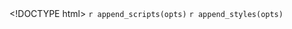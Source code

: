 <!DOCTYPE html>
<html>
  <head>
    <meta http-equiv="Content-Type" content="text/html; charset=utf-8"/>
    <title>Force directed</title>
    `r append_scripts(opts)`
    `r append_styles(opts)`
  </head>

  <body>
    <script type="text/javascript">

      Array.prototype.unique = function() {
          var o = {}, i, l = this.length, r = [];
          for(i=0; i<l;i+=1) o[this[i]] = this[i];
          for(i in o) r.push(o[i]);
          return r;
      };

      var links = {{opts$data}};
      var nodes = {};
      var connection_types = links.map(function(x){return x.type}).unique()

      // Compute the distinct nodes from the links.
      links.forEach(function(link) {
        link.source = nodes[link.source] || (nodes[link.source] = {name: link.source});
        link.target = nodes[link.target] || (nodes[link.target] = {name: link.target});
      });

      var w = {{opts$template_config$width}},
          h = {{opts$template_config$height}};

      var colors = d3.scale.category10();

      var force = d3.layout.force()
          .nodes(d3.values(nodes))
          .links(links)
          .size([w, h])
          .linkDistance(60)
          .charge(-300)
          .on("tick", tick)
          .start();

      var svg = d3.select("body").append("svg:svg")
          .attr("width", w)
          .attr("height", h);

      // Per-type markers, as they don’t inherit external.
      svg.append("svg:defs").selectAll("marker")
          .data(connection_types)
        .enter().append("svg:marker")
          .attr("id", String)
          .attr("viewBox", "0 -5 10 10")
          .attr("refX", 15)
          .attr("refY", -1.5)
          .attr("markerWidth", 6)
          .attr("markerHeight", 6)
          .attr("orient", "auto")
          .attr("fill", function(d) { return colors(d) })
        .append("svg:path")
          .attr("d", "M0,-5L10,0L0,5");

      var path = svg.append("svg:g").selectAll("path")
          .data(force.links())
        .enter().append("svg:path")
          .attr("class", function(d) { return "link " + d.type; })
          .attr("marker-end", function(d) { return "url(#" + d.type + ")"; })
          .attr("stroke", function(d) { return colors(d.type) })


      var circle = svg.append("svg:g").selectAll("circle")
          .data(force.nodes())
        .enter().append("svg:circle")
          .attr("r", 6)
          .call(force.drag);

      var text = svg.append("svg:g").selectAll("g")
          .data(force.nodes())
        .enter().append("svg:g");

      // A copy of the text with a thick white stroke for legibility.
      text.append("svg:text")
          .attr("x", 8)
          .attr("y", ".31em")
          .attr("class", "shadow")
          .text(function(d) { return d.name; });

      text.append("svg:text")
          .attr("x", 8)
          .attr("y", ".31em")
          .text(function(d) { return d.name; });

      // Use elliptical arc path segments to doubly-encode directionality.
      function tick() {
        path.attr("d", function(d) {
          var dx = d.target.x - d.source.x,
              dy = d.target.y - d.source.y,
              dr = Math.sqrt(dx * dx + dy * dy);
          return "M" + d.source.x + "," + d.source.y + "A" + dr + "," + dr + " 0 0,1 " + d.target.x + "," + d.target.y;
        });

        circle.attr("transform", function(d) {
          return "translate(" + d.x + "," + d.y + ")";
        });

        text.attr("transform", function(d) {
          return "translate(" + d.x + "," + d.y + ")";
        });
      }
    </script>

  </body>
</html>
